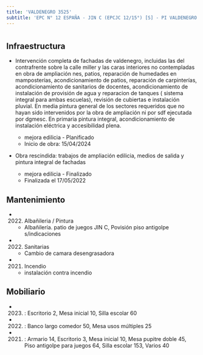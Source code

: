 ```yaml
---
title: 'VALDENEGRO 3525'
subtitle: 'EPC N° 12 ESPAÑA - JIN C (EPCJC 12/15°) [S] - PI VALDENEGRO'
---
```


#
## Infraestructura

* Intervención completa de fachadas de valdenegro, incluidas las del contrafrente sobre la calle miller y las caras interiores no contempladas en obra de ampliación nes, patios, reparación de humedades en mamposterías, acondicionamiento de patios, reparación de carpinterías, acondicionamiento de sanitarios de docentes, acondicionamiento de instalación de provisión de agua y reparacion de tanques ( sistema integral para ambas escuelas), revisión de cubiertas e instalación pluvial.
En media pintura general de los sectores requeridos que no hayan sido intervenidos por la obra de ampliación ni por sdf ejecutada por dgmesc.
En primaria pintura integral, acondicionamiento de instalación eléctrica y accesibilidad plena.
 
    + mejora edilicia - Planificado 
    + Inicio de obra: 15/04/2024 


* Obra rescindida: trabajos de ampliación edilicia, medios de salida y pintura integral de fachadas 
    + mejora edilicia - Finalizado 
    + Finalizada el 17/05/2022 






## Mantenimiento

*  (2022) Albañileria / Pintura 
    + Albañilería. patio de juegos JIN C, Povisión piso antigolpe  s/indicaciones

*  (2022) Sanitarias 
    + Cambio de camara desengrasadora

*  (2021) Incendio 
    + instalación contra incendio





## Mobiliario

*  (2023) : Escritorio 2, Mesa inicial 10, Silla escolar 60 

*  (2022) : Banco largo comedor 50, Mesa usos múltiples 25 

*  (2021) : Armario 14, Escritorio 3, Mesa inicial 10, Mesa pupitre doble 45, Piso antigolpe para juegos 64, Silla escolar 153, Varios 40 



